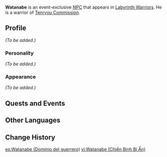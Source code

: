 {{Meta
|missing_NPC_profile  = yes
}}
{{About|the event quest NPC|the regular NPC|Watanabe}}
{{Character Infobox
|name             = Watanabe
|type             = Event NPC
|image            = NPC Watanabe (Labyrinth Warriors).png
|region           = Inazuma
|affiliation      = Tenryou Commission
|title            = Yoriki
}}
'''Watanabe''' {{Lang|ja=渡部|ja_rm=Watabe}} is an event-exclusive [[NPC]] that appears in [[Labyrinth Warriors]]. He is a warrior of [[Tenryou Commission]].
<!--
==Location==
<gallery>
NPC Location Watanabe Labyrinth.png|Watanabe's location during Part I: A Tricky Situation
NPC Location Watanabe Labyrinth Context.png|Additional context
</gallery>
-->
==Profile==
<!-- detailed story/lore information goes here -->
''(To be added.)''

===Personality===
''(To be added.)''

===Appearance===
''(To be added.)''

==Quests and Events==
{{Quests and Events}}
<!--
==Gallery==
<gallery>
NPC Location Watanabe Labyrinth 2.png|Watanabe's location after Part I: A Tricky Situation
NPC Location Watanabe Labyrinth Context 2.png|Additional context
</gallery>
-->
==Other Languages==
{{Other Languages|default_hidden = 1
|en      = Watanabe
|zhs     = 渡部
|zhs_rm  = Dùbù
|zht     = 渡部
|zht_rm  = Dùbù
|ja      = {{Rubi|渡|わた|部|べ}}
|ja_rm   = Watabe
|ko      = 와타베
|ko_rm   = Watabe
|es      = Watanabe
|fr      = Watanabe
|ru      = Ватанабэ
|th      = Watanabe
|vi      = Watanabe
|de      = Watanabe
|id      = Watanabe
|pt      = Watanabe
}}

==Change History==
{{Change History|2.2}}

[[es:Watanabe (Dominio del guerrero)]]
[[vi:Watanabe (Chiến Binh Bí Ẩn)]]